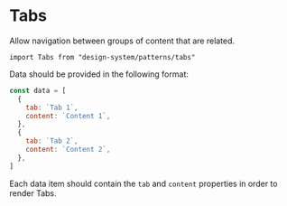 

<Meta of={Stories} />

# Tabs

Allow navigation between groups of content that are related.

`import Tabs from "design-system/patterns/tabs"`

Data should be provided in the following format:

```js
const data = [
  {
    tab: `Tab 1`,
    content: `Content 1`,
  },
  {
    tab: `Tab 2`,
    content: `Content 2`,
  },
]
```

Each data item should contain the `tab` and `content` properties in order to render Tabs.

<Canvas of={Stories.Overview} />

<ArgTypes />
